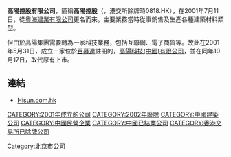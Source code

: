{{Unreferenced|time=2021-01-23T01:18:43+00:00}}
'''高陽控股有限公司'''，簡稱'''高陽控股'''（'''{{lang-en|Hi Sun Holdings Limited}}'''，港交所除牌時0818.HK），在2001年7月11日，從[[粵海建業有限公司|粵海建業有限公司]]更名而來。主要業務當時從事銷售及生產各種建築材料類型。
 
但由於高陽集團需要轉為一家科技業務，包括互聯網、電子商貿等。故此在2001年5月31日，成立一家位於[[百慕達|百慕達]]註冊的，[[高陽科技(中國)有限公司|高陽科技(中國)有限公司]]，並在同年10月17日，取代原有上市。

==連結==
*[http://www.hisun.com.hk Hisun.com.hk] {{Wayback|url=http://www.hisun.com.hk/ |date=20200606033026 }}

[[CATEGORY:2001年成立的公司|CATEGORY:2001年成立的公司]]
[[CATEGORY:2002年廢除|CATEGORY:2002年廢除]]
[[CATEGORY:中國建築公司|CATEGORY:中國建築公司]]
[[CATEGORY:中國民營企業|CATEGORY:中國民營企業]]
[[Category:北京市公司|Category:北京市公司]]
[[CATEGORY:中國已結業公司|CATEGORY:中國已結業公司]]
[[CATEGORY:香港交易所已除牌公司|CATEGORY:香港交易所已除牌公司]]
{{china-company-stub}}